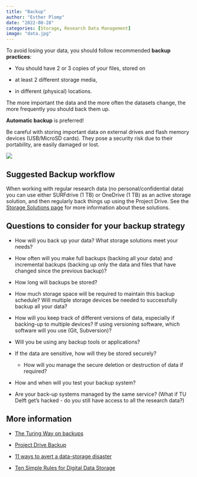 ```yaml
---
title: "Backup"
author: "Esther Plomp"
date: "2022-08-28"
categories: [Storage, Research Data Management]
image: "data.jpg"
---
```


To avoid losing your data, you should follow recommended **backup practices**:

-   You should have 2 or 3 copies of your files, stored on

-   at least 2 different storage media,

-   in different (physical) locations.

The more important the data and the more often the datasets change, the more frequently you should back them up.

**Automatic backup** is preferred!

Be careful with storing important data on external drives and flash memory devices (USB/MicroSD cards). They pose a security risk due to their portability, are easily damaged or lost.

![](images/image-495550284.png)

## Suggested Backup workflow

When working with regular research data (no personal/confidential data) you can use either SURFdrive (1 TB) or OneDrive (1 TB) as an active storage solution, and then regularly back things up using the Project Drive. See the [Storage Solutions page](https://estherplomp.github.io/TNW-OS-support/posts/storage-solutions/) for more information about these solutions.

## Questions to consider for your backup strategy

-   How will you back up your data? What storage solutions meet your needs?

-   How often will you make full backups (backing all your data) and incremental backups (backing up only the data and files that have changed since the previous backup)?

-   How long will backups be stored?

-   How much storage space will be required to maintain this backup schedule? Will multiple storage devices be needed to successfully backup all your data?

-   How will you keep track of different versions of data, especially if backing-up to multiple devices? If using versioning software, which software will you use (Git, Subversion)?

-   Will you be using any backup tools or applications?

-   If the data are sensitive, how will they be stored securely?

    -   How will you manage the secure deletion or destruction of data if required?

-   How and when will you test your backup system?

-   Are your back-up systems managed by the same service? (What if TU Delft get's hacked - do you still have access to all the research data?)

## More information

-   [The Turing Way on backups](https://the-turing-way.netlify.app/reproducible-research/rdm/rdm-storage.html#backups)

-   [Project Drive Backup](https://estherplomp.github.io/TNW-OS-support/posts/storage-project-drive-backup/)

-   [11 ways to avert a data-storage disaster](https://doi.org/10.1038/d41586-019-01040-w)

-   [Ten Simple Rules for Digital Data Storage](https://doi.org/10.1371/journal.pcbi.1005097)
